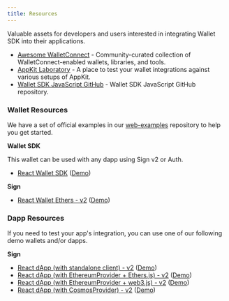 ```yaml
---
title: Resources
---
```


Valuable assets for developers and users interested in integrating Wallet SDK into their applications.

- [Awesome WalletConnect](https://github.com/WalletConnect/awesome-walletconnect) - Community-curated collection of WalletConnect-enabled wallets, libraries, and tools.
- [AppKit Laboratory](https://appkit-lab.reown.com/) - A place to test your wallet integrations against various setups of AppKit.
- [Wallet SDK JavaScript GitHub](https://github.com/reown-com/reown-walletkit-js) - Wallet SDK JavaScript GitHub repository.

### Wallet Resources

We have a set of official examples in our [web-examples](https://github.com/WalletConnect/web-examples) repository to help you get started.

**Wallet SDK**

This wallet can be used with any dapp using Sign v2 or Auth.

- [React Wallet SDK](https://github.com/reown-com/web-examples/tree/main/advanced/wallets/react-wallet-v2) ([Demo](https://react-wallet.walletconnect.com))

**Sign**

- [React Wallet Ethers - v2](https://github.com/reown-com/web-examples/tree/main/advanced/wallets/react-wallet-auth) ([Demo](https://react-auth-wallet.walletconnect.com/))

### Dapp Resources

If you need to test your app's integration, you can use one of our following demo wallets and/or dapps.

**Sign**

- [React dApp (with standalone client) - v2](https://github.com/WalletConnect/web-examples/tree/main/advanced/dapps/react-dapp-v2) ([Demo](https://react-app.reown.com/))
- [React dApp (with EthereumProvider + Ethers.js) - v2](https://github.com/WalletConnect/web-examples/tree/main/advanced/dapps/react-dapp-v2-with-ethers) ([Demo](https://react-dapp-v2-with-ethers.vercel.app/))
- [React dApp (with EthereumProvider + web3.js) - v2](https://github.com/WalletConnect/web-examples/tree/main/advanced/dapps/react-dapp-v2-with-web3js) ([Demo](https://react-dapp-v2-with-web3js.vercel.app/))
- [React dApp (with CosmosProvider) - v2](https://github.com/WalletConnect/web-examples/tree/main/advanced/dapps/react-dapp-v2-cosmos-provider) ([Demo](https://react-dapp-v2-cosmos-provider.vercel.app/))